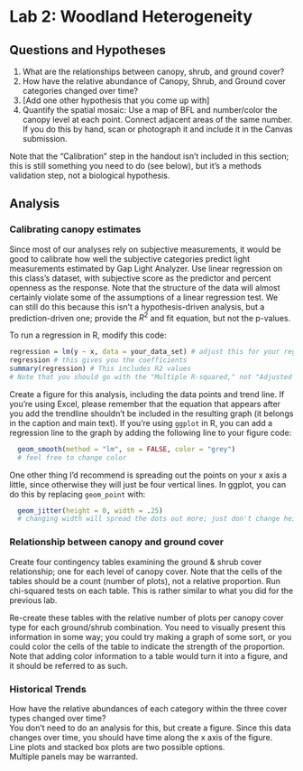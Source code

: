 # Lab 2: Woodland Heterogeneity {#Lab2}

## Questions and Hypotheses

  1. What are the relationships between canopy, shrub, and ground cover? 
  2. How have the relative abundance of Canopy, Shrub, and Ground cover categories changed over time? 
  3. [Add one other hypothesis that you come up with]
  4. Quantify the spatial mosaic: Use a map of BFL and number/color the canopy level at each point. Connect adjacent areas of the same number. If you do this by hand, scan or photograph it and include it in the Canvas submission.
  
Note that the "Calibration" step in the handout isn't included in this section; this is still something you need to do (see below), but it's a methods validation step, not a biological hypothesis.  

## Analysis

### Calibrating canopy estimates

Since most of our analyses rely on subjective measurements, it would be good to calibrate how well the subjective categories predict light measurements estimated by Gap Light Analyzer.
Use linear regression on this class's dataset, with subjective score as the predictor and percent openness as the response. 
Note that the structure of the data will almost certainly violate some of the assumptions of a linear regression test.
We can still do this because this isn’t a hypothesis-driven analysis, but a prediction-driven one; provide the $R^2$ and fit equation, but not the p-values.

To run a regression in R, modify this code:

```r
regression = lm(y ~ x, data = your_data_set) # adjust this for your regression
regression # this gives you the coefficients
summary(regression) # This includes R2 values
# Note that you should go with the "Multiple R-squared," not "Adjusted R-squared"
```


Create a figure for this analysis, including the data points and trend line. If you're using Excel, please remember that the equation that appears after you add the trendline shouldn't be included in the resulting graph (it belongs in the caption and main text).  If you're using `ggplot` in R, you can add a regression line to the graph by adding the following line to your figure code:

```r
  geom_smooth(method = "lm", se = FALSE, color = "grey") 
  # feel free to change color
```

One other thing I'd recommend is spreading out the points on your x axis a little, since otherwise they will just be four vertical lines.  In ggplot, you can do this by replacing `geom_point` with:

```r
  geom_jitter(height = 0, width = .25) 
  # changing width will spread the dots out more; just don't change height
```

### Relationship between canopy and ground cover

Create four contingency tables examining the ground & shrub cover relationship; one for each level of canopy cover. Note that the cells of the tables should be a count (number of plots), not a relative proportion. Run chi-squared tests on each table. This is rather similar to what you did for the previous lab.  

Re-create these tables with the relative number of plots per canopy cover type for each ground/shrub combination. 
You need to visually present this information in some way; you could try making a graph of some sort, or you could color the cells of the table to indicate the strength of the proportion. Note that adding color information to a table would turn it into a figure, and it should be referred to as such.

### Historical Trends

How have the relative abundances of each category within the three cover types changed over time?  
You don't need to do an analysis for this, but create a figure. 
Since this data changes over time, you should have time along the x axis of the figure.  
Line plots and stacked box plots are two possible options.  
Multiple panels may be warranted.

